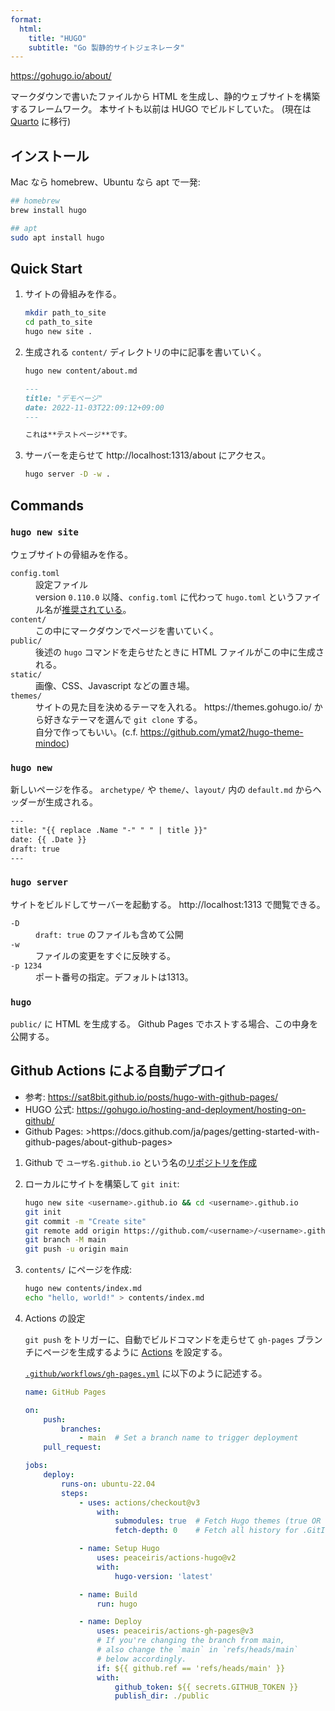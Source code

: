 ```yaml
---
format:
  html:
    title: "HUGO"
    subtitle: "Go 製静的サイトジェネレータ"
---
```


<https://gohugo.io/about/>

マークダウンで書いたファイルから HTML を生成し、静的ウェブサイトを構築するフレームワーク。
本サイトも以前は HUGO でビルドしていた。
(現在は [Quarto](/site/quarto.qmd) に移行)


## インストール

Mac なら homebrew、Ubuntu なら apt で一発:

```sh
## homebrew
brew install hugo

## apt
sudo apt install hugo
```


## Quick Start

1. サイトの骨組みを作る。

	```sh
	mkdir path_to_site
	cd path_to_site
	hugo new site .
	```

1. 生成される `content/` ディレクトリの中に記事を書いていく。

	```sh
	hugo new content/about.md
	```

	```.md
	---
	title: "デモページ"
	date: 2022-11-03T22:09:12+09:00
	---

	これは**テストページ**です。
	```

2. サーバーを走らせて http://localhost:1313/about にアクセス。

	```sh
	hugo server -D -w .
	```


## Commands

### `hugo new site`

ウェブサイトの骨組みを作る。

`config.toml`
:	設定ファイル
:	version `0.110.0` 以降、`config.toml` に代わって
  `hugo.toml` というファイル名が[推奨されている](https://gohugo.io/getting-started/configuration/#hugotoml-vs-configtoml)。

`content/`
:	この中にマークダウンでページを書いていく。

`public/`
:	後述の `hugo` コマンドを走らせたときに HTML ファイルがこの中に生成される。

`static/`
:	画像、CSS、Javascript などの置き場。

`themes/`
:	サイトの見た目を決めるテーマを入れる。
	https://themes.gohugo.io/ から好きなテーマを選んで `git clone` する。
:	自分で作ってもいい。(c.f. <https://github.com/ymat2/hugo-theme-mindoc>)

### `hugo new`

新しいページを作る。
`archetype/` や `theme/`、`layout/` 内の `default.md` からヘッダーが生成される。

```txt
---
title: "{{ replace .Name "-" " " | title }}"
date: {{ .Date }}
draft: true
---
```

### `hugo server`

サイトをビルドしてサーバーを起動する。
http://localhost:1313 で閲覧できる。

`-D`
:	`draft: true` のファイルも含めて公開

`-w`
:	ファイルの変更をすぐに反映する。

`-p 1234`
:	ポート番号の指定。デフォルトは1313。


### `hugo`

`public/` に HTML を生成する。
Github Pages でホストする場合、この中身を公開する。


## Github Actions による自動デプロイ

- 参考: <https://sat8bit.github.io/posts/hugo-with-github-pages/>
- HUGO 公式: <https://gohugo.io/hosting-and-deployment/hosting-on-github/>
- Github Pages: >https://docs.github.com/ja/pages/getting-started-with-github-pages/about-github-pages>

1. Github で `ユーザ名.github.io` という名の[リポジトリを作成](/cli/git.qmd)

2. ローカルにサイトを構築して `git init`:

	```sh
	hugo new site <username>.github.io && cd <username>.github.io
	git init
	git commit -m "Create site"
	git remote add origin https://github.com/<username>/<username>.github.io.git
	git branch -M main
	git push -u origin main
	```

3. `contents/` にページを作成:

	```sh
	hugo new contents/index.md
	echo "hello, world!" > contents/index.md
	```

4. Actions の設定

	`git push` をトリガーに、自動でビルドコマンドを走らせて
	`gh-pages` ブランチにページを生成するように
	[Actions](https://github.co.jp/features/actions) を設定する。

	[`.github/workflows/gh-pages.yml`](https://github.com/ymat2/ymat2.github.io/blob/main/.github/workflows/gh-pages.yml)
	に以下のように記述する。

	```.yaml
	name: GitHub Pages

	on:
		push:
			branches:
				- main  # Set a branch name to trigger deployment
		pull_request:

	jobs:
		deploy:
			runs-on: ubuntu-22.04
			steps:
				- uses: actions/checkout@v3
					with:
						submodules: true  # Fetch Hugo themes (true OR recursive)
						fetch-depth: 0    # Fetch all history for .GitInfo and .Lastmod

				- name: Setup Hugo
					uses: peaceiris/actions-hugo@v2
					with:
						hugo-version: 'latest'

				- name: Build
					run: hugo

				- name: Deploy
					uses: peaceiris/actions-gh-pages@v3
					# If you're changing the branch from main,
					# also change the `main` in `refs/heads/main`
					# below accordingly.
					if: ${{ github.ref == 'refs/heads/main' }}
					with:
						github_token: ${{ secrets.GITHUB_TOKEN }}
						publish_dir: ./public
	```
